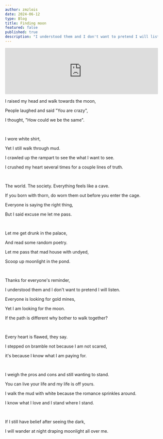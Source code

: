```yaml
---
author: zmzlois
date: 2024-06-12
type: Blog
title: Finding moon
featured: false
published: true
description: "I understood them and I don't want to pretend I will listen."
---
```


<iframe style={{ borderRadius:12 }} src="https://open.spotify.com/embed/track/60uxBbuKX25IVDZ3Xrzim5?utm_source=generator" width="100%" height="152" frameBorder="0" allowfullscreen="" allow="autoplay; clipboard-write; encrypted-media; fullscreen; picture-in-picture" loading="lazy"></iframe>

I raised my head and walk towards the moon, 

People laughed and said "You are crazy",

I thought, "How could we be the same".

<br/>

I wore white shirt, 

Yet I still walk through mud. 

I crawled up the rampart to see the what I want to see. 

I crushed my heart several times for a couple lines of truth. 

<br/>

The world. The society. Everything feels like a cave. 

If you born with thorn, do worn them out before you enter the cage. 

Everyone is saying the right thing, 

But I said excuse me let me pass. 

<br/>

Let me get drunk in the palace, 

And read some random poetry.  

Let me pass that mad house with undyed, 

Scoop up moonlight in the pond. 

<br/>

Thanks for everyone's reminder, 

I understood them and I don't want to pretend I will listen. 

Everyone is looking for gold mines, 

Yet I am looking for the moon. 

If the path is different why bother to walk together? 

<br/>

Every heart is flawed, they say. 

I stepped on bramble not because I am not scared, 

it's because I know what I am paying for. 

<br/>

I weigh the pros and cons and still wanting to stand. 

You can live your life and my life is off yours. 

I walk the mud with white because the romance sprinkles around. 

I know what I love and I stand where I stand. 

<br/>

If I still have belief after seeing the dark, 

I will wander at night draping moonlight all over me. 





